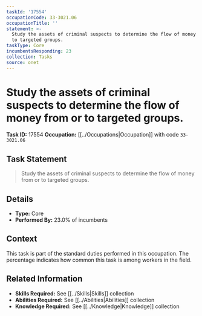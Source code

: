 ```yaml
---
taskId: '17554'
occupationCode: 33-3021.06
occupationTitle: ''
statement: >-
  Study the assets of criminal suspects to determine the flow of money from or
  to targeted groups.
taskType: Core
incumbentsResponding: 23
collection: Tasks
source: onet
---
```

# Study the assets of criminal suspects to determine the flow of money from or to targeted groups.

**Task ID:** 17554
**Occupation:** [[../Occupations|Occupation]] with code `33-3021.06`

## Task Statement

> Study the assets of criminal suspects to determine the flow of money from or to targeted groups.

## Details

- **Type:** Core
- **Performed By:** 23.0% of incumbents

## Context

This task is part of the standard duties performed in this occupation. The percentage indicates how common this task is among workers in the field.

## Related Information

- **Skills Required:** See [[../Skills|Skills]] collection
- **Abilities Required:** See [[../Abilities|Abilities]] collection
- **Knowledge Required:** See [[../Knowledge|Knowledge]] collection

